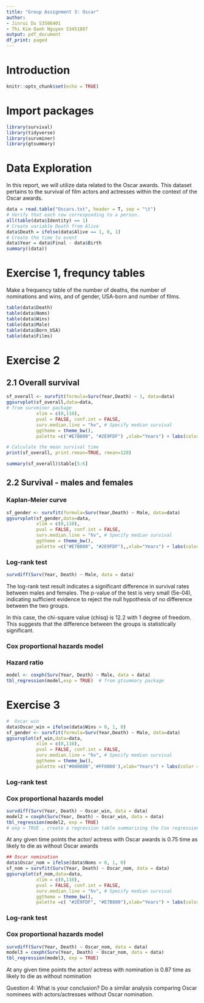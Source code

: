 ```yaml
---
title: "Group Assignment 3: Oscar"
author: 
- Jinrui Du S3506401
- Thi Kim Oanh Nguyen S3451887
output: pdf_document
df_print: paged
---
```


# Introduction



```r
knitr::opts_chunk$set(echo = TRUE)
```

# Import packages 
```r
library(survival)
library(tidyverse)
library(survminer)
library(gtsummary)
```

# Data Exploration

In this report, we will utilize data related to the Oscar awards. This dataset pertains to the survival of film actors and actresses within the context of the Oscar awards.

```r
data = read.table("Oscars.txt", header = T, sep = "\t")
# Verify that each row corresponding to a person.
all(table(data$Identity) == 1)
# Create variable Death from Alive
data$Death = ifelse(data$Alive == 1, 0, 1)
# Create the time to event
data$Year = data$Final - data$Birth
summary((data))
```


# Exercise 1, frequncy tables
Make a frequency table of the number of deaths, the number of nominations and wins, and of gender, USA-born and number of films.


```r
table(data$Death)
table(data$Noms)
table(data$Wins)
table(data$Male)
table(data$Born_USA)
table(data$Films)
```

# Exercise 2
## 2.1 Overall survival
```r
sf_overall <- survfit(formula=Surv(Year,Death) ~ 1, data=data)
ggsurvplot(sf_overall,data=data,
# from survminer package
           xlim = c(0,110),
           pval = FALSE, conf.int = FALSE,
           surv.median.line = "hv", # Specify median survival
           ggtheme = theme_bw(), 
           palette =c("#E7B800", "#2E9FDF") ,xlab="Years") + labs(color = "Groups")

```

```r
# Calculate the mean survival time
print(sf_overall, print.rmean=TRUE, rmean=120)
```

```r
summary(sf_overall)$table[5:6]
```



## 2.2 Survival - males and females
### Kaplan-Meier curve
```r

sf_gender <- survfit(formula=Surv(Year,Death) ~ Male, data=data)
ggsurvplot(sf_gender,data=data,
           xlim = c(0,110),
           pval = FALSE, conf.int = FALSE,
           surv.median.line = "hv", # Specify median survival
           ggtheme = theme_bw(), 
           palette =c("#E7B800", "#2E9FDF"),,xlab="Years") + labs(color = "Groups")

```





### Log-rank test
```r
survdiff(Surv(Year, Death) ~ Male, data = data)
```
The log-rank test result indicates a significant difference in survival rates between males and females. The p-value of the test is very small (5e-04), indicating sufficient evidence to reject the null hypothesis of no difference between the two groups.

In this case, the chi-square value (chisq) is 12.2 with 1 degree of freedom. This suggests that the difference between the groups is statistically significant.

### Cox proportional hazards model
### Hazard ratio 

```r
model <- coxph(Surv(Year, Death) ~ Male, data = data)
tbl_regression(model,exp = TRUE)  # from gtsummary package
```

# Exercise 3

```r
#  Oscar win
data$Oscar_win = ifelse(data$Wins > 0, 1, 0)
sf_gender <- survfit(formula=Surv(Year,Death) ~ Male, data=data)
ggsurvplot(sf_win,data=data,
           xlim = c(0,110),
           pval = FALSE, conf.int = FALSE,
           surv.median.line = "hv", # Specify median survival
           ggtheme = theme_bw(), 
           palette =c("#00008B",'#FF0000'),xlab="Years") + labs(color = "Groups")
```

### Log-rank test
### Cox proportional hazards model
```r
survdiff(Surv(Year, Death) ~ Oscar_win, data = data)
model2 = coxph(Surv(Year, Death) ~ Oscar_win, data = data)
tbl_regression(model2, exp = TRUE) 
# exp = TRUE , create a regression table summarizing the Cox regression model
```

At any given time points the actor/ actress with Oscar awards is 0.75 time as likely to die as without Oscar awards
```r
## Oscar nomination
data$Oscar_nom = ifelse(data$Noms > 0, 1, 0)
sf_nom = survfit(Surv(Year, Death) ~ Oscar_nom, data = data)
ggsurvplot(sf_nom,data=data,
           xlim = c(0,110),
           pval = FALSE, conf.int = FALSE,
           surv.median.line = "hv", # Specify median survival
           ggtheme = theme_bw(), 
           palette =c( "#2E9FDF", "#E7B800"),xlab="Years") + labs(color = "Groups")
```
### Log-rank test
### Cox proportional hazards model

```r
survdiff(Surv(Year, Death) ~ Oscar_nom, data = data)
model3 = coxph(Surv(Year, Death) ~ Oscar_nom, data = data)
tbl_regression(model3, exp = TRUE) 
```
At any given time points the actor/ actress with nomination is 0.87 time as likely to die as without nomination 


Question 4: 
What is your conclusion? Do a similar analysis
comparing Oscar nominees with actors/actresses without Oscar nomination.











